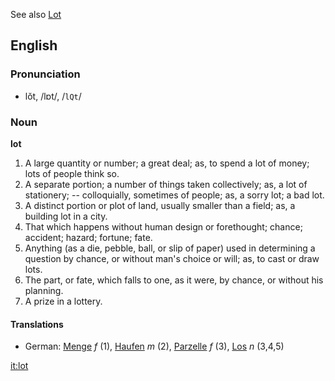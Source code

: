 See also [[Lot]]

==English==
===Pronunciation===
*lŏt, /lɒt/, /<tt>lQt</tt>/

===Noun===

'''lot'''

#A large quantity or number; a great deal; as, to spend a lot of money; lots of people think so.
#A separate portion; a number of things taken collectively; as, a lot of stationery; -- colloquially, sometimes of people; as, a sorry lot; a bad lot.
#A distinct portion or plot of land, usually smaller than a field; as, a building lot in a city.
#That which happens without human design or forethought; chance; accident; hazard; fortune; fate.
#Anything (as a die, pebble, ball, or slip of paper) used in determining a question by chance, or without man's choice or will; as, to cast or draw lots.
#The part, or fate, which falls to one, as it were, by chance, or without his planning.
#A prize in a lottery.

====Translations====
*German: [[Menge]] ''f'' (1), [[Haufen]] ''m'' (2), [[Parzelle]] ''f'' (3), [[Los]] ''n'' (3,4,5)

[[it:lot]]